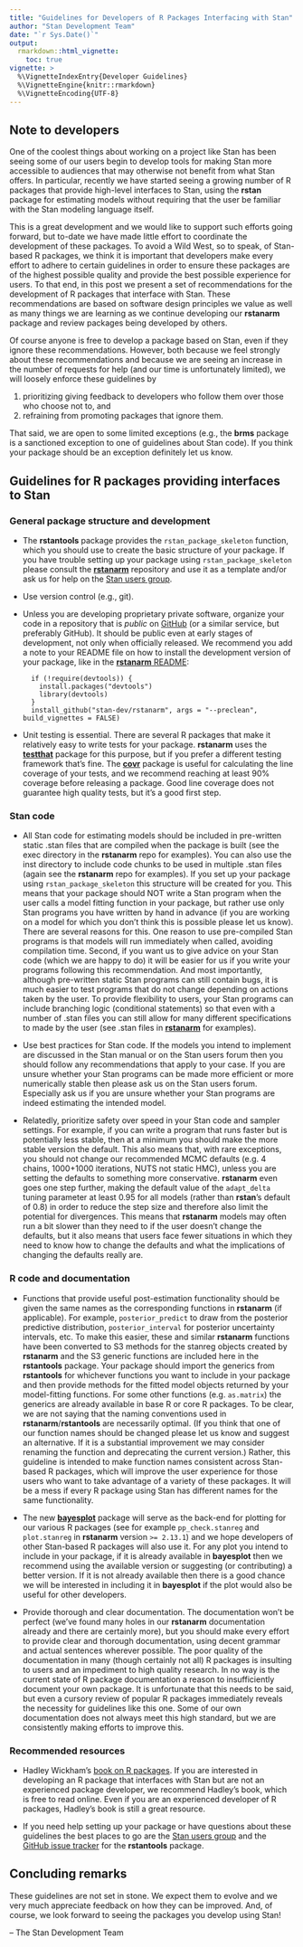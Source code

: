 ```yaml
---
title: "Guidelines for Developers of R Packages Interfacing with Stan"
author: "Stan Development Team"
date: "`r Sys.Date()`"
output: 
  rmarkdown::html_vignette:
    toc: true
vignette: >
  %\VignetteIndexEntry{Developer Guidelines}
  %\VignetteEngine{knitr::rmarkdown}
  %\VignetteEncoding{UTF-8}
---
```


## Note to developers

One of the coolest things about working on a project like Stan has been seeing
some of our users begin to develop tools for making Stan more accessible to
audiences that may otherwise not benefit from what Stan offers. In particular,
recently we have started seeing a growing number of R packages that provide
high-level interfaces to Stan, using the __rstan__ package for estimating models
without requiring that the user be familiar with the Stan modeling language
itself.

This is a great development and we would like to support such efforts going 
forward, but to-date we have made little effort to coordinate the development of
these packages. To avoid a Wild West, so to speak, of Stan-based R packages, we 
think it is important that developers make every effort to adhere to certain 
guidelines in order to ensure these packages are of the highest possible quality
and provide the best possible experience for users. To that end, in this post we
present a set of recommendations for the development of R packages that 
interface with Stan. These recommendations are based on software design 
principles we value as well as many things we are learning as we continue 
developing our __rstanarm__ package and review packages being developed by 
others.

Of course anyone is free to develop a package based on Stan, even if they ignore
these recommendations. However, both because we feel strongly about these 
recommendations and because we are seeing an increase in the number of requests
for help (and our time is unfortunately limited), we will loosely enforce these
guidelines by 

1. prioritizing giving feedback to developers who follow them over those who
choose not to, and
2. refraining from promoting packages that ignore them. 

That said, we are open to some limited exceptions (e.g., the __brms__ package is
a sanctioned exception to one of guidelines about Stan code). If you think your 
package should be an exception definitely let us know.


## Guidelines for R packages providing interfaces to Stan

### General package structure and development

* The __rstantools__ package provides the `rstan_package_skeleton` function, 
which you should use to create the basic structure of your package. If you have 
trouble setting up your package using `rstan_package_skeleton` please consult 
the [__rstanarm__](https://github.com/stan-dev/rstanarm) repository and use it
as a template and/or ask us for help on the [Stan users 
group](https://groups.google.com/forum/#!forum/stan-users).

* Use version control (e.g., git).

* Unless you are developing proprietary private software, organize your code in 
a repository that is _public_ on [GitHub](https://github.com/) (or a similar
service, but preferably GitHub). It should be public even at early stages of
development, not only when officially released.  We recommend you add a note to
your README file on how to install the development version of your package, like
in the [__rstanarm__
README](https://github.com/stan-dev/rstanarm#development-version):

        if (!require(devtools)) {
          install.packages("devtools")
          library(devtools)
        }
        install_github("stan-dev/rstanarm", args = "--preclean", build_vignettes = FALSE)

* Unit testing is essential. There are several R packages that make it 
relatively easy to write tests for your package. __rstanarm__ uses the 
[__testthat__](https://github.com/hadley/testthat) package for this purpose, but
if you prefer a different testing framework that's fine. The 
[__covr__](https://github.com/jimhester/covr) package is useful for calculating 
the line coverage of your tests, and we recommend reaching at least 90% coverage
before releasing a package. Good line coverage does not guarantee high quality
tests, but it's a good first step.

### Stan code

* All Stan code for estimating models should be included in pre-written static
.stan files that are compiled when the package is built (see the exec directory
in the __rstanarm__ repo for examples). You can also use the inst directory to
include code chunks to be used in multiple .stan files (again see the __rstanarm__
repo for examples). If you set up your package using `rstan_package_skeleton`
this structure will be created for you. This means that your package should NOT
write a Stan program when the user calls a model fitting function in your
package, but rather use only Stan programs you have written by hand in advance
(if you are working on a model for which you don't think this is possible please
let us know). There are several reasons for this. One reason to use pre-compiled
Stan programs is that models will run immediately when called, avoiding
compilation time. Second, if you want us to give advice on your Stan code (which
we are happy to do) it will be easier for us if you write your programs
following this recommendation. And most importantly, although pre-written static
Stan programs can still contain bugs, it is much easier to test programs that do
not change depending on actions taken by the user. To provide flexibility to
users, your Stan programs can include branching logic (conditional statements)
so that even with a number of .stan files you can still allow for many different
specifications to made by the user (see .stan files in
[__rstanarm__](https://github.com/stan-dev/rstanarm) for examples).

* Use best practices for Stan code. If the models you intend to implement are
discussed in the Stan manual or on the Stan users forum then you should follow
any recommendations that apply to your case. If you are unsure whether your Stan
programs can be made more efficient or more numerically stable then please ask
us on the Stan users forum. Especially ask us if you are unsure whether your
Stan programs are indeed estimating the intended model.

* Relatedly, prioritize safety over speed in your Stan code and sampler 
settings. For example, if you can write a program that runs faster but is 
potentially less stable, then at a minimum you should make the more stable 
version the default. This also means that, with rare exceptions, you should not 
change our recommended MCMC defaults (e.g. 4 chains, 1000+1000 iterations, NUTS 
not static HMC), unless you are setting the defaults to something more 
conservative. __rstanarm__ even goes one step further, making the default value
of the `adapt_delta` tuning parameter at least 0.95 for all models (rather than 
__rstan__'s default of 0.8) in order to reduce the step size and therefore also 
limit the potential for divergences. This means that __rstanarm__ models may
often run a bit slower than they need to if the user doesn't change the
defaults, but it also means that users face fewer situations in which they need
to know how to change the defaults and what the implications of changing the
defaults really are.

### R code and documentation

* Functions that provide useful post-estimation functionality should be given 
the same names as the corresponding functions in __rstanarm__ (if applicable). 
For example, `posterior_predict` to draw from the posterior predictive 
distribution, `posterior_interval` for posterior uncertainty intervals, etc. To 
make this easier, these and similar __rstanarm__ functions have been converted 
to S3 methods for the stanreg objects created by __rstanarm__ and the S3 generic
functions are included here in the __rstantools__ package. Your package should
import the generics from __rstantools__ for whichever functions you want to
include in your package and then provide methods for the fitted model objects
returned by your model-fitting functions. For some other functions (e.g.
`as.matrix`) the generics are already available in base R or core R packages. To
be clear, we are not saying that the naming conventions used in
__rstanarm__/__rstantools__ are necessarily optimal. (If you think that one of 
our function names should be changed please let us know and suggest an 
alternative. If it is a substantial improvement we may consider renaming the 
function and deprecating the current version.) Rather, this guideline is 
intended to make function names consistent across Stan-based R packages, which 
will improve the user experience for those users who want to take advantage of a
variety of these packages. It will be a mess if every R package using Stan has 
different names for the same functionality.

* The new [__bayesplot__](https://github.com/stan-dev/bayesplot) package will
serve as the back-end for plotting for our various R packages (see for example
`pp_check.stanreg` and `plot.stanreg` in __rstanarm__ version `>= 2.13.1`) and
we hope developers of other Stan-based R packages will also use it. For any plot
you intend to include in your package, if it is already available in
__bayesplot__ then we recommend using the available version or suggesting (or
contributing) a better version. If it is not already available then there is a
good chance we will be interested in including it in __bayesplot__ if the plot
would also be useful for other developers.

* Provide thorough and clear documentation. The documentation won't be perfect 
(we've found many holes in our __rstanarm__ documentation already and there are 
certainly more), but you should make every effort to provide clear and thorough 
documentation, using decent grammar and actual sentences wherever possible. The 
poor quality of the documentation in many (though certainly not all) R packages 
is insulting to users and an impediment to high quality research. In no way is 
the current state of R package documentation a reason to insufficiently document
your own package. It is unfortunate that this needs to be said, but even a 
cursory review of popular R packages immediately reveals the necessity for
guidelines like this one. Some of our own documentation does not always meet
this high standard, but we are consistently making efforts to improve this.


### Recommended resources

* Hadley Wickham's [book on R packages](http://r-pkgs.had.co.nz/). If you are 
interested in developing an R package that interfaces with Stan but are not an 
experienced package developer, we recommend Hadley's book, which is free to read
online. Even if you are an experienced developer of R packages, Hadley's book is
still a great resource.

* If you need help setting up your package or have questions about these
guidelines the best places to go are the [Stan users
group](https://groups.google.com/forum/#!forum/stan-users) and the [GitHub issue
tracker](https://github.com/stan-dev/rstantools/issues) for the __rstantools__
package.


## Concluding remarks

These guidelines are not set in stone. We expect them to evolve and we very much
appreciate feedback on how they can be improved. And, of course, we look forward
to seeing the packages you develop using Stan!

-- The Stan Development Team
